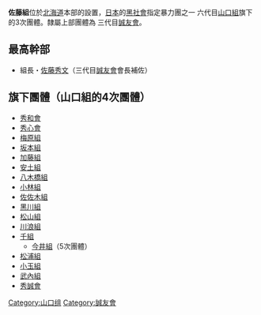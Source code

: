 {{unreferenced|time=2018-10-26T04:31:57+00:00}}
'''佐藤組'''位於[[北海道|北海道]]本部的設置，[[日本|日本]]的[[黑社會|黑社會]]指定暴力團之一 六代目[[山口組|山口組]]旗下的3次團體。隸屬上部團體為 三代目[[誠友會|誠友會]]。

==最高幹部==
*組長・[[佐藤秀文|佐藤秀文]]（三代目[[誠友會|誠友會]]會長補佐）

==旗下團體（山口組的4次團體）==
*[[秀和會|秀和會]]
*[[秀心會|秀心會]]
*[[梅原組|梅原組]]
*[[坂本組|坂本組]]
*[[加藤組|加藤組]]
*[[安土組|安土組]]
*[[八木橋組|八木橋組]]
*[[小林組|小林組]]
*[[佐佐木組_(佐藤組)|佐佐木組]]
*[[黑川組|黑川組]]
*[[松山組_(佐藤組)|松山組]]
*[[川浪組|川浪組]]
*[[千組|千組]]
**[[今井組|今井組]]（5次團體）
*[[松浦組|松浦組]]
*[[小玉組|小玉組]]
*[[武內組|武內組]]
*[[秀誠會|秀誠會]]

{{DEFAULTSORT:Sato-gumi}}
[[Category:山口组|Category:山口组]]
[[Category:誠友會|Category:誠友會]]

{{Japan-org-stub}}